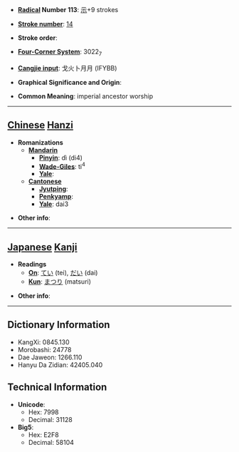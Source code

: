 * '''[[Wiktionary:Chinese radical index| Radical]] Number 113''': [[Wiktionary:Chinese radical index 示|示]]+9 strokes

* '''[[Wiktionary:Chinese total strokes index|Stroke number]]''': [[Wiktionary:Chinese total strokes index 14|14]]

* '''Stroke order''': 

* '''[[Wiktionary:Chinese four corner index|Four-Corner System]]''': 3022<sub>7</sub>

* '''[[Wiktionary:Chinese Cangjie index|Cangjie input]]''': 戈火卜月月 (IFYBB)

* '''Graphical Significance and Origin''': 

* '''Common Meaning''': imperial ancestor worship

----

== [[Chinese]] [[Hanzi]] ==

* '''Romanizations'''
** '''[[Mandarin]]'''
*** '''[[Pinyin]]''': dì (di4)
*** '''[[Wade-Giles]]''': ti<sup>4</sup>
*** '''[[Yale]]''': 
** '''[[Cantonese]]'''
*** '''[[Jyutping]]''':
*** '''[[Penkyamp]]''': 
*** '''[[Yale]]''': dai3

* '''Other info''': 

----

== [[Japanese]] [[Kanji]] ==

* '''Readings'''
** '''[[On]]''': [[てい]] (tei), [[だい]] (dai)
** '''[[Kun]]''': [[まつり]] (matsuri)

* '''Other info''':  

----

== Dictionary Information ==

* KangXi: 0845.130
* Morobashi: 24778
* Dae Jaweon: 1266.110
* Hanyu Da Zidian: 42405.040

== Technical Information ==

* '''Unicode''':
** Hex: 7998
** Decimal: 31128
* '''Big5''':
** Hex: E2F8
** Decimal: 58104